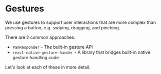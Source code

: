 # Gestures

We use gestures to support user interactions that are more complex than pressing a button, e.g. swiping, dragging, and pinching.

There are 2 common approaches:

- `PanResponder` - The built-in gesture API
- `react-native-gesture-hander` - A library that bridges built-in native gesture handling code

Let's look at each of these in more detail.
